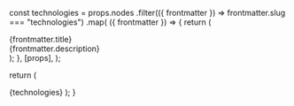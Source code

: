 
  const technologies = props.nodes
    .filter(({ frontmatter }) => frontmatter.slug === "technologies")
    .map(
      ({ frontmatter }) => {
        return (
          <div className="ml-2 mb-8 md:ml-5" key={frontmatter.title}>
            <div className="text-xl">{frontmatter.title}</div>
            <div className="text-md">{frontmatter.description}</div>
          </div>
        );
      },
      [props],
    );

return (

<SoftwareSection section="technologies">{technologies}</SoftwareSection>
); }
